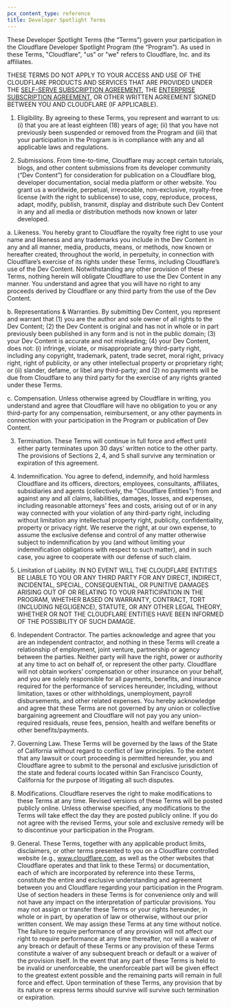 ```yaml
---
pcx_content_type: reference
title: Developer Spotlight Terms
---
```


These Developer Spotlight Terms (the “Terms”) govern your participation in the Cloudflare Developer Spotlight Program (the “Program”). As used in these Terms, "Cloudflare", "us" or "we" refers to Cloudflare, Inc. and its affiliates.

THESE TERMS DO NOT APPLY TO YOUR ACCESS AND USE OF THE CLOUDFLARE PRODUCTS AND SERVICES THAT ARE PROVIDED UNDER THE [SELF-SERVE SUBSCRIPTION AGREEMENT](https://www.cloudflare.com/terms/), THE [ENTERPRISE SUBSCRIPTION AGREEMENT](https://www.cloudflare.com/enterpriseterms/), OR OTHER WRITTEN AGREEMENT SIGNED BETWEEN YOU AND CLOUDFLARE (IF APPLICABLE).

1. Eligibility. By agreeing to these Terms, you represent and warrant to us: (i) that you are at least eighteen (18) years of age; (ii) that you have not previously been suspended or removed from the Program and (iii) that your participation in the Program is in compliance with any and all applicable laws and regulations.

2. Submissions. From time-to-time, Cloudflare may accept certain tutorials, blogs, and other content submissions from its developer community (“Dev Content”) for consideration for publication on a Cloudflare blog, developer documentation, social media platform or other website. You grant us a worldwide, perpetual, irrevocable, non-exclusive, royalty-free license (with the right to sublicense) to use, copy, reproduce, process, adapt, modify, publish, transmit, display and distribute such Dev Content in any and all media or distribution methods now known or later developed.

a. Likeness. You hereby grant to Cloudflare the royalty free right to use your name and likeness and any trademarks you include in the Dev Content in any and all manner, media, products, means, or methods, now known or hereafter created, throughout the world, in perpetuity, in connection with Cloudflare’s exercise of its rights under these Terms, including Cloudflare’s use of the Dev Content. Notwithstanding any other provision of these Terms, nothing herein will obligate Cloudflare to use the Dev Content in any manner. You understand and agree that you will have no right to any proceeds derived by Cloudflare or any third party from the use of the Dev Content.

b. Representations & Warranties. By submitting Dev Content, you represent and warrant that (1) you are the author and sole owner of all rights to the Dev Content; (2) the Dev Content is original and has not in whole or in part previously been published in any form and is not in the public domain; (3) your Dev Content is accurate and not misleading; (4) your Dev Content, does not: (i) infringe, violate, or misappropriate any third-party right, including any copyright, trademark, patent, trade secret, moral right, privacy right, right of publicity, or any other intellectual property or proprietary right; or (ii) slander, defame, or libel any third-party; and (2) no payments will be due from Cloudflare to any third party for the exercise of any rights granted under these Terms.

c. Compensation. Unless otherwise agreed by Cloudflare in writing, you understand and agree that Cloudflare will have no obligation to you or any third-party for any compensation, reimbursement, or any other payments in connection with your participation in the Program or publication of Dev Content.

3. Termination. These Terms will continue in full force and effect until either party terminates upon 30 days’ written notice to the other party. The provisions of Sections 2, 4, and 5 shall survive any termination or expiration of this agreement.

4. Indemnification. You agree to defend, indemnify, and hold harmless Cloudflare and its officers, directors, employees, consultants, affiliates, subsidiaries and agents (collectively, the "Cloudflare Entities") from and against any and all claims, liabilities, damages, losses, and expenses, including reasonable attorneys' fees and costs, arising out of or in any way connected with your violation of any third-party right, including without limitation any intellectual property right, publicity, confidentiality, property or privacy right. We reserve the right, at our own expense, to assume the exclusive defense and control of any matter otherwise subject to indemnification by you (and without limiting your indemnification obligations with respect to such matter), and in such case, you agree to cooperate with our defense of such claim.

5. Limitation of Liability. IN NO EVENT WILL THE CLOUDFLARE ENTITIES BE LIABLE TO YOU OR ANY THIRD PARTY FOR ANY DIRECT, INDIRECT, INCIDENTAL, SPECIAL, CONSEQUENTIAL, OR PUNITIVE DAMAGES ARISING OUT OF OR RELATING TO YOUR PARTICIPATION IN THE PROGRAM, WHETHER BASED ON WARRANTY, CONTRACT, TORT (INCLUDING NEGLIGENCE), STATUTE, OR ANY OTHER LEGAL THEORY, WHETHER OR NOT THE CLOUDFLARE ENTITIES HAVE BEEN INFORMED OF THE POSSIBILITY OF SUCH DAMAGE.

6. Independent Contractor. The parties acknowledge and agree that you are an independent contractor, and nothing in these Terms will create a relationship of employment, joint venture, partnership or agency between the parties. Neither party will have the right, power or authority at any time to act on behalf of, or represent the other party. Cloudflare will not obtain workers’ compensation or other insurance on your behalf, and you are solely responsible for all payments, benefits, and insurance required for the performance of services hereunder, including, without limitation, taxes or other withholdings, unemployment, payroll disbursements, and other related expenses. You hereby acknowledge and agree that these Terms are not governed by any union or collective bargaining agreement and Cloudflare will not pay you any union-required residuals, reuse fees, pension, health and welfare benefits or other benefits/payments.

7. Governing Law. These Terms will be governed by the laws of the State of California without regard to conflict of law principles. To the extent that any lawsuit or court proceeding is permitted hereunder, you and Cloudflare agree to submit to the personal and exclusive jurisdiction of the state and federal courts located within San Francisco County, California for the purpose of litigating all such disputes.

8. Modifications. Cloudflare reserves the right to make modifications to these Terms at any time. Revised versions of these Terms will be posted publicly online. Unless otherwise specified, any modifications to the Terms will take effect the day they are posted publicly online. If you do not agree with the revised Terms, your sole and exclusive remedy will be to discontinue your participation in the Program.

9. General. These Terms, together with any applicable product limits, disclaimers, or other terms presented to you on a Cloudflare controlled website (e.g., www.cloudflare.com, as well as the other websites that Cloudflare operates and that link to these Terms) or documentation, each of which are incorporated by reference into these Terms, constitute the entire and exclusive understanding and agreement between you and Cloudflare regarding your participation in the Program. Use of section headers in these Terms is for convenience only and will not have any impact on the interpretation of particular provisions. You may not assign or transfer these Terms or your rights hereunder, in whole or in part, by operation of law or otherwise, without our prior written consent. We may assign these Terms at any time without notice. The failure to require performance of any provision will not affect our right to require performance at any time thereafter, nor will a waiver of any breach or default of these Terms or any provision of these Terms constitute a waiver of any subsequent breach or default or a waiver of the provision itself. In the event that any part of these Terms is held to be invalid or unenforceable, the unenforceable part will be given effect to the greatest extent possible and the remaining parts will remain in full force and effect. Upon termination of these Terms, any provision that by its nature or express terms should survive will survive such termination or expiration.
